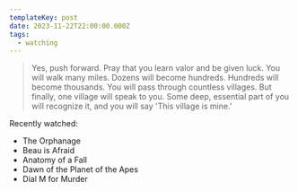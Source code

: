 ```yaml
---
templateKey: post
date: 2023-11-22T22:00:00.000Z
tags:
  - watching
---
```

> Yes, push forward. Pray that you learn valor and be given luck. You will walk many miles. Dozens will become hundreds. Hundreds will become thousands. You will pass through countless villages. But finally, one village will speak to you. Some deep, essential part of you will recognize it, and you will say 'This village is mine.'

Recently watched:

* The Orphanage
* Beau is Afraid
* Anatomy of a Fall
* Dawn of the Planet of the Apes
* Dial M for Murder
